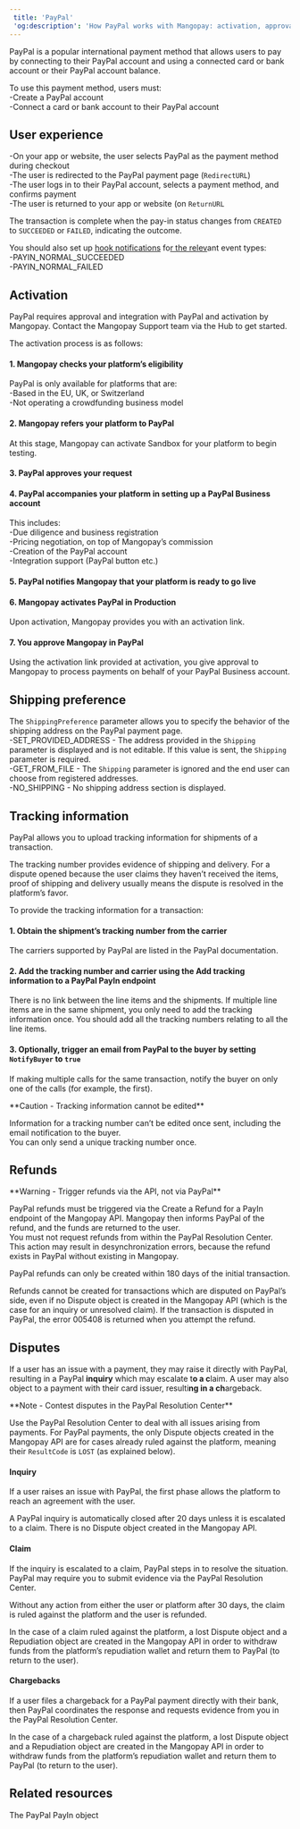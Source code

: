 ```yaml
---  
 title: 'PayPal'  
 'og:description': 'How PayPal works with Mangopay: activation, approval, integration, and configuration for shipping and tracking.'  
---  
```

  
  

PayPal is a popular international payment method that allows users to pay by connecting to their PayPal account and using a connected card or bank account or their PayPal account balance.  

To use this payment method, users must:  
-Create a PayPal account  
-Connect a card or bank account to their PayPal account  

## User experience  
-On your app or website, the user selects PayPal as the payment method during checkout  
-The user is redirected to the PayPal payment page (`RedirectURL`)  
-The user logs in to their PayPal account, selects a payment method, and confirms payment  
-The user is returned to your app or website (on `ReturnURL`  

The transaction is complete when the pay-in status changes from `CREATED` to `SUCCEEDED` or `FAILED`, indicating the outcome.  

You should also set up <a href="">hook notifications</a> fo<a href="">r the relev</a>ant event types:  
-PAYIN_NORMAL_SUCCEEDED  
-PAYIN_NORMAL_FAILED  

## Activation  

PayPal requires approval and integration with PayPal and activation by Mangopay. Contact the Mangopay Support team via the Hub to get started.  

The activation process is as follows:  

#### 1. Mangopay checks your platform’s eligibility  

PayPal is only available for platforms that are:  
-Based in the EU, UK, or Switzerland  
-Not operating a crowdfunding business model  

#### 2. Mangopay refers your platform to PayPal  

At this stage, Mangopay can activate Sandbox for your platform to begin testing.  

#### 3. PayPal approves your request  

#### 4. PayPal accompanies your platform in setting up a PayPal Business account  

This includes:  
-Due diligence and business registration  
-Pricing negotiation, on top of Mangopay’s commission  
-Creation of the PayPal account  
-Integration support (PayPal button etc.)  

#### 5. PayPal notifies Mangopay that your platform is ready to go live  

#### 6. Mangopay activates PayPal in Production  

Upon activation, Mangopay provides you with an activation link.  

#### 7. You approve Mangopay in PayPal  

Using the activation link provided at activation, you give approval to Mangopay to process payments on behalf of your PayPal Business account.  

## Shipping preference  

The `ShippingPreference` parameter allows you to specify the behavior of the shipping address on the PayPal payment page.  
-SET_PROVIDED_ADDRESS - The address provided in the `Shipping` parameter is displayed and is not editable. If this value is sent, the `Shipping` parameter is required.  
-GET_FROM_FILE - The `Shipping` parameter is ignored and the end user can choose from registered addresses.  
-NO_SHIPPING - No shipping address section is displayed.  

## Tracking information  

PayPal allows you to upload tracking information for shipments of a transaction.  

The tracking number provides evidence of shipping and delivery. For a dispute opened because the user claims they haven’t received the items, proof of shipping and delivery usually means the dispute is resolved in the platform’s favor.  

To provide the tracking information for a transaction:  

#### 1. Obtain the shipment’s tracking number from the carrier  

The carriers supported by PayPal are listed in the PayPal documentation.  

#### 2. Add the tracking number and carrier using the Add tracking information to a PayPal PayIn endpoint  

There is no link between the line items and the shipments. If multiple line items are in the same shipment, you only need to add the tracking information once. You should add all the tracking numbers relating to all the line items.  

#### 3. Optionally, trigger an email from PayPal to the buyer by setting `NotifyBuyer` to `true`  

If making multiple calls for the same transaction, notify the buyer on only one of the calls (for example, the first).  

<Warning>  
**Caution - Tracking information cannot be edited** 
  
Information for a tracking number can’t be edited once sent, including the email notification to the buyer.  
You can only send a unique tracking number once.   
</Warning>  

## Refunds  

<Warning>  
**Warning - Trigger refunds via the API, not via PayPal** 
  
PayPal refunds must be triggered via the Create a Refund for a PayIn endpoint of the Mangopay API. Mangopay then informs PayPal of the refund, and the funds are returned to the user.  
You must not request refunds from within the PayPal Resolution Center. This action may result in desynchronization errors, because the refund exists in PayPal without existing in Mangopay.  
</Warning>  

PayPal refunds can only be created within 180 days of the initial transaction.  

Refunds cannot be created for transactions which are disputed on PayPal’s side, even if no Dispute object is created in the Mangopay API (which is the case for an inquiry or unresolved claim). If the transaction is disputed in PayPal, the error 005408 is returned when you attempt the refund.  

## Disputes  

If a user has an issue with a payment, they may raise it directly with PayPal, resulting in a PayPal **inquiry** which may escalate t**o a c**laim. A user may also object to a payment with their card issuer, resulti**ng in a ch**argeback.  

<Note>  
**Note - Contest disputes in the PayPal Resolution Center** 
  
Use the PayPal Resolution Center to deal with all issues arising from payments. For PayPal payments, the only Dispute objects created in the Mangopay API are for cases already ruled against the platform, meaning their `ResultCode` is `LOST` (as explained below).  
</Note>  

#### Inquiry  

If a user raises an issue with PayPal, the first phase allows the platform to reach an agreement with the user.  

A PayPal inquiry is automatically closed after 20 days unless it is escalated to a claim. There is no Dispute object created in the Mangopay API.  

#### Claim  

If the inquiry is escalated to a claim, PayPal steps in to resolve the situation. PayPal may require you to submit evidence via the PayPal Resolution Center.  

Without any action from either the user or platform after 30 days, the claim is ruled against the platform and the user is refunded.  

In the case of a claim ruled against the platform, a lost Dispute object and a Repudiation object are created in the Mangopay API in order to withdraw funds from the platform’s repudiation wallet and return them to PayPal (to return to the user).  

#### Chargebacks  

If a user files a chargeback for a PayPal payment directly with their bank, then PayPal coordinates the response and requests evidence from you in the PayPal Resolution Center.  

In the case of a chargeback ruled against the platform, a lost Dispute object and a Repudiation object are created in the Mangopay API in order to withdraw funds from the platform’s repudiation wallet and return them to PayPal (to return to the user).  

## Related resources  

<Card title="Endpoints">The PayPal PayIn object</Card>